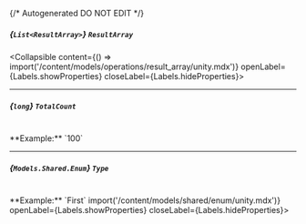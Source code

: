{/* Autogenerated DO NOT EDIT  */}

##### *{`List<ResultArray>`}* `ResultArray`
<Collapsible content={() => import('/content/models/operations/result_array/unity.mdx')} openLabel={Labels.showProperties} closeLabel={Labels.hideProperties}>
</Collapsible>

---
##### *{`long`}* `TotalCount`
<br/>
**Example:** `100`

---
##### *{`Models.Shared.Enum`}* `Type`
<br/>
**Example:** `First`
<Collapsible content={() => import('/content/models/shared/enum/unity.mdx')} openLabel={Labels.showProperties} closeLabel={Labels.hideProperties}>
</Collapsible>



